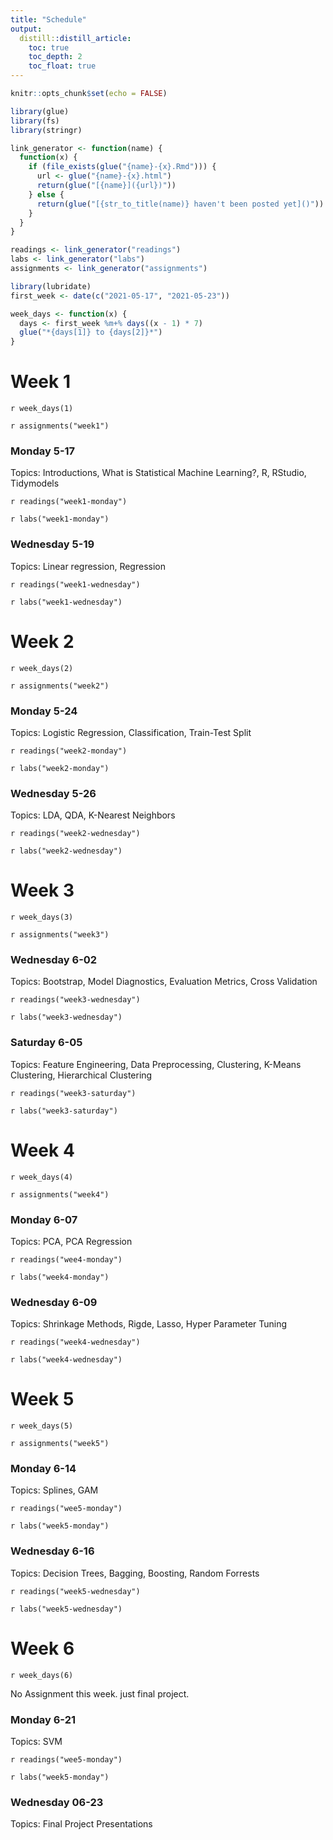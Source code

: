 ```yaml
---
title: "Schedule"
output:
  distill::distill_article:
    toc: true
    toc_depth: 2
    toc_float: true
---
```


```r
knitr::opts_chunk$set(echo = FALSE)
```

```r
library(glue)
library(fs)
library(stringr)

link_generator <- function(name) {
  function(x) {
    if (file_exists(glue("{name}-{x}.Rmd"))) {
      url <- glue("{name}-{x}.html")
      return(glue("[{name}]({url})"))
    } else {
      return(glue("[{str_to_title(name)} haven't been posted yet]()"))
    }
  }
}

readings <- link_generator("readings")
labs <- link_generator("labs")
assignments <- link_generator("assignments")
```

```r
library(lubridate)
first_week <- date(c("2021-05-17", "2021-05-23"))

week_days <- function(x) {
  days <- first_week %m+% days((x - 1) * 7)
  glue("*{days[1]} to {days[2]}*")
}
```

# Week 1

`r week_days(1)`

`r assignments("week1")`

### Monday 5-17

Topics: Introductions, What is Statistical Machine Learning?, R, RStudio, Tidymodels

`r readings("week1-monday")`

`r labs("week1-monday")`

### Wednesday 5-19

Topics: Linear regression, Regression

`r readings("week1-wednesday")`

`r labs("week1-wednesday")`

# Week 2

`r week_days(2)`

`r assignments("week2")`

### Monday 5-24

Topics: Logistic Regression, Classification, Train-Test Split

`r readings("week2-monday")`

`r labs("week2-monday")`

### Wednesday 5-26

Topics: LDA, QDA, K-Nearest Neighbors

`r readings("week2-wednesday")`

`r labs("week2-wednesday")`

# Week 3

`r week_days(3)`

`r assignments("week3")`

### Wednesday 6-02

Topics: Bootstrap, Model Diagnostics, Evaluation Metrics, Cross Validation

`r readings("week3-wednesday")`

`r labs("week3-wednesday")`

### Saturday 6-05

Topics: Feature Engineering, Data Preprocessing, Clustering, K-Means Clustering, Hierarchical Clustering

`r readings("week3-saturday")`

`r labs("week3-saturday")`

# Week 4

`r week_days(4)`

`r assignments("week4")`

### Monday 6-07

Topics: PCA, PCA Regression

`r readings("wee4-monday")`

`r labs("week4-monday")`

### Wednesday 6-09

Topics: Shrinkage Methods, Rigde, Lasso, Hyper Parameter Tuning

`r readings("week4-wednesday")`

`r labs("week4-wednesday")`

# Week 5

`r week_days(5)`

`r assignments("week5")`

### Monday 6-14

Topics: Splines, GAM

`r readings("wee5-monday")`

`r labs("week5-monday")`

### Wednesday 6-16

Topics: Decision Trees, Bagging, Boosting, Random Forrests

`r readings("week5-wednesday")`

`r labs("week5-wednesday")`

# Week 6

`r week_days(6)`

No Assignment this week. just final project.

### Monday 6-21

Topics: SVM

`r readings("wee5-monday")`

`r labs("week5-monday")`

### Wednesday 06-23

Topics: Final Project Presentations
